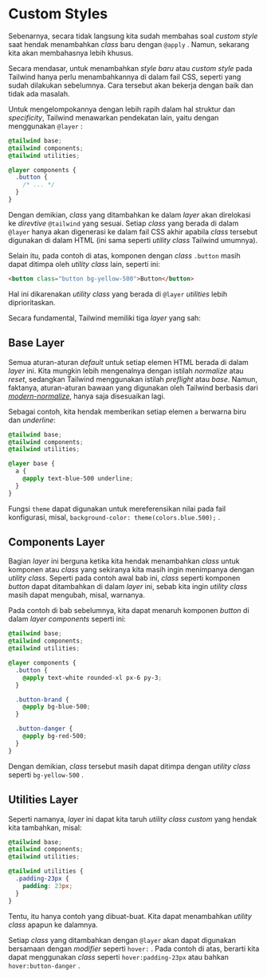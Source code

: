 # Custom Styles

Sebenarnya, secara tidak langsung kita sudah membahas soal *custom style* saat hendak menambahkan *class* baru dengan `@apply` . Namun, sekarang kita akan membahasnya lebih khusus.

Secara mendasar, untuk menambahkan *style baru* atau *custom style* pada Tailwind hanya perlu menambahkannya di dalam fail CSS, seperti yang sudah dilakukan sebelumnya. Cara tersebut akan bekerja dengan baik dan tidak ada masalah.

Untuk mengelompokannya dengan lebih rapih dalam hal struktur dan *specificity*, Tailwind menawarkan pendekatan lain, yaitu dengan menggunakan `@layer` :

```css
@tailwind base;
@tailwind components;
@tailwind utilities;

@layer components {
  .button {
    /* ... */
  }
}
```

Dengan demikian, *class* yang ditambahkan ke dalam *layer* akan direlokasi ke *direvtive* `@tailwind` yang sesuai. Setiap *class* yang berada di dalam `@layer` hanya akan digenerasi ke dalam fail CSS akhir apabila *class* tersebut digunakan di dalam HTML (ini sama seperti *utility class* Tailwind umumnya).

Selain itu, pada contoh di atas, komponen dengan *class* `.button` masih dapat ditimpa oleh *utility class* lain, seperti ini:

```html
<button class="button bg-yellow-500">Button</button>
```

Hal ini dikarenakan *utility class* yang berada di `@layer` *utilities* lebih diprioritaskan.

Secara fundamental, Tailwind memiliki tiga *layer* yang sah:

## Base Layer

Semua aturan-aturan *default* untuk setiap elemen HTML berada di dalam *layer* ini. Kita mungkin lebih mengenalnya dengan istilah *normalize* atau *reset*, sedangkan Tailwind menggunakan istilah *preflight* atau *base*. Namun, faktanya, aturan-aturan bawaan yang digunakan oleh Tailwind berbasis dari [*modern-normalize*](https://github.com/sindresorhus/modern-normalize), hanya saja disesuaikan lagi.

Sebagai contoh, kita hendak memberikan setiap elemen `a` berwarna biru dan *underline*:

```css
@tailwind base;
@tailwind components;
@tailwind utilities;

@layer base {
  a {
    @apply text-blue-500 underline;
  }
}
```

Fungsi `theme` dapat digunakan untuk mereferensikan nilai pada fail konfigurasi, misal, `background-color: theme(colors.blue.500);` .

## Components Layer

Bagian *layer* ini berguna ketika kita hendak menambahkan *class* untuk komponen atau *class* yang sekiranya kita masih ingin menimpanya dengan *utility class*. Seperti pada contoh awal bab ini, *class* seperti komponen *button* dapat ditambahkan di dalam *layer* ini, sebab kita ingin *utility class* masih dapat mengubah, misal, warnanya.

Pada contoh di bab sebelumnya, kita dapat menaruh komponen *button* di dalam *layer components* seperti ini:

```css
@tailwind base;
@tailwind components;
@tailwind utilities;

@layer components {
  .button {
    @apply text-white rounded-xl px-6 py-3;
  }

  .button-brand {
    @apply bg-blue-500;
  }

  .button-danger {
    @apply bg-red-500;
  }
}
```

Dengan demikian, *class* tersebut masih dapat ditimpa dengan *utility class* seperti `bg-yellow-500` .

## Utilities Layer

Seperti namanya, *layer* ini dapat kita taruh *utility class custom* yang hendak kita tambahkan, misal:

```css
@tailwind base;
@tailwind components;
@tailwind utilities;

@tailwind utilities {
  .padding-23px {
    padding: 23px;
  }
}
```

Tentu, itu hanya contoh yang dibuat-buat. Kita dapat menambahkan *utility class* apapun ke dalamnya.

Setiap *class* yang ditambahkan dengan `@layer` akan dapat digunakan bersamaan dengan *modifier* seperti `hover:` . Pada contoh di atas, berarti kita dapat menggunakan *class* seperti `hover:padding-23px` atau bahkan `hover:button-danger` .
